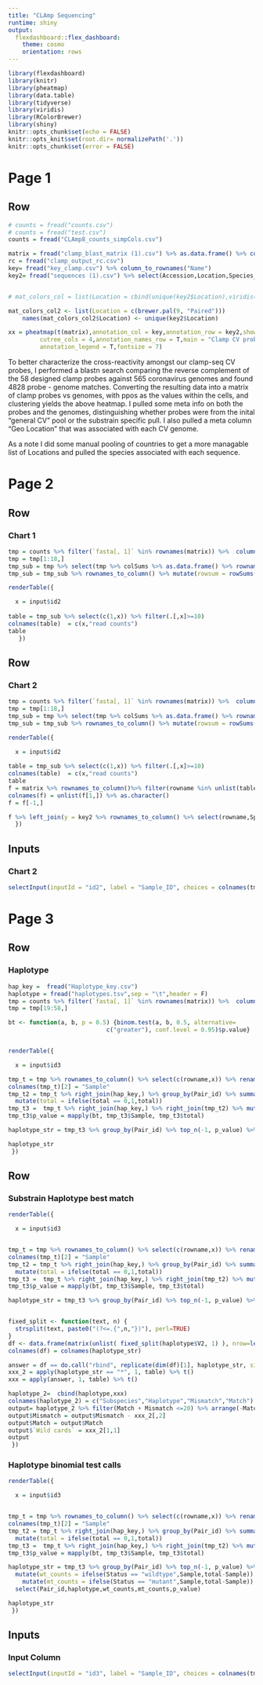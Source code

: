 ```yaml
---
title: "CLAmp Sequencing"
runtime: shiny
output: 
  flexdashboard::flex_dashboard:
    theme: cosmo
    orientation: rows
---
```


```r
library(flexdashboard)
library(knitr)
library(pheatmap)
library(data.table)
library(tidyverse)
library(viridis)
library(RColorBrewer)
library(shiny)
knitr::opts_chunk$set(echo = FALSE)
knitr::opts_knit$set(root.dir= normalizePath('.'))
knitr::opts_chunk$set(error = FALSE)
```

Page 1
===================================== 

Row
-----------------------------------------------------------------------

```r
# counts = fread("counts.csv")
# counts = fread("test.csv")
counts = fread("CLAmp8_counts_simpCols.csv")

matrix = fread("clamp_blast_matrix (1).csv") %>% as.data.frame() %>% column_to_rownames("qseqid")
rc = fread("clamp_output_rc.csv")
key= fread("key_clamp.csv") %>% column_to_rownames("Name")
key2= fread("sequences (1).csv") %>% select(Accession,Location,Species_mini) %>% right_join(colnames(matrix) %>% as.data.frame() %>% rename(Accession = ".")) %>% filter(Location!="#N/A") %>% column_to_rownames("Accession")


# mat_colors_col = list(Location = cbind(unique(key2$Location),viridis(length((unique(key2$Location))))))

mat_colors_col2 <- list(Location = c(brewer.pal(9, "Paired")))
    names(mat_colors_col2$Location) <- unique(key2$Location)

xx = pheatmap(t(matrix),annotation_col = key,annotation_row = key2,show_rownames = F,show_colnames = F,
         cutree_cols = 4,annotation_names_row = T,main = "Clamp CV probes vs CV genomes",annotation_colors = mat_colors_col2,
         annotation_legend = T,fontsize = 7)

```

To better characterize the cross-reactivity amongst our clamp-seq CV probes, I performed a blastn search comparing the reverse complement of the 58 designed clamp probes against 565 coronavirus genomes and found 4828 probe - genome matches. Converting the resulting data into a matrix of clamp probes vs genomes, with ppos as the values within the cells, and clustering yields the above heatmap. I pulled some meta info on both the probes and the genomes, distinguishing whether probes were from the inital "general CV" pool or the substrain specific pull. I also pulled a meta column "Geo Location" that was associated with each CV genome.

As a note I did some manual pooling of countries to get a more managable list of Locations and pulled the species associated with each sequence.


Page 2
===================================== 

Row
-----------------------------------------------------------------------

### Chart 1

```r
tmp = counts %>% filter(`fasta[, 1]` %in% rownames(matrix)) %>%  column_to_rownames("fasta[, 1]")
tmp = tmp[1:18,]
tmp_sub = tmp %>% select(tmp %>% colSums %>% as.data.frame() %>% rownames_to_column()%>%  filter(. >=10) %>% select(rowname) %>% unlist() %>% as.character())
tmp_sub = tmp_sub %>% rownames_to_column() %>% mutate(rowsum = rowSums(.[2:23])) %>% filter(rowsum>=10) %>% select(-rowsum)

renderTable({

  x = input$id2
  
table = tmp_sub %>% select(c(1,x)) %>% filter(.[,x]>=10)
colnames(table)  = c(x,"read counts")
table
   })

```

Row
-----------------------------------------------------------------------

### Chart 2

```r
tmp = counts %>% filter(`fasta[, 1]` %in% rownames(matrix)) %>%  column_to_rownames("fasta[, 1]")
tmp = tmp[1:18,]
tmp_sub = tmp %>% select(tmp %>% colSums %>% as.data.frame() %>% rownames_to_column()%>%  filter(. >=10) %>% select(rowname) %>% unlist() %>% as.character())
tmp_sub = tmp_sub %>% rownames_to_column() %>% mutate(rowsum = rowSums(.[2:23])) %>% filter(rowsum>=10) %>% select(-rowsum)

renderTable({

  x = input$id2
  
table = tmp_sub %>% select(c(1,x)) %>% filter(.[,x]>=10)
colnames(table)  = c(x,"read counts")
table
f = matrix %>% rownames_to_column()%>% filter(rowname %in% unlist(table[1])) %>% t() %>% as.data.frame(stringsAsFactors = FALSE) %>%  rownames_to_column()
colnames(f) = unlist(f[1,]) %>% as.character()
f = f[-1,]

f %>% left_join(y = key2 %>% rownames_to_column() %>% select(rowname,Species_mini)) %>% filter(!is.na(Species_mini)) %>%select(-rowname)  %>% group_by(Species_mini) %>% arrange_all() %>% filter(row_number() == n())
  })

```

Inputs {.sidebar}
-------------------------------------

### Chart 2

```r
selectInput(inputId = "id2", label = "Sample_ID", choices = colnames(tmp_sub))

```



Page 3
===================================== 

Row{data-height=100}
-------------------------------------

### Haplotype

```r
hap_key =  fread("Haplotype_key.csv")
haplotype = fread("haplotypes.tsv",sep = "\t",header = F)
tmp = counts %>% filter(`fasta[, 1]` %in% rownames(matrix)) %>%  column_to_rownames("fasta[, 1]")
tmp = tmp[19:58,]

bt <- function(a, b, p = 0.5) {binom.test(a, b, 0.5, alternative=
                            c("greater"), conf.level = 0.95)$p.value}


renderTable({

  x = input$id3

tmp_t = tmp %>% rownames_to_column() %>% select(c(rowname,x)) %>% rename(Clamp_name = "rowname")
colnames(tmp_t)[2] = "Sample"
tmp_t2 = tmp_t %>% right_join(hap_key,) %>% group_by(Pair_id) %>% summarise(total = sum(Sample)) %>% 
  mutate(total = ifelse(total == 0,1,total))
tmp_t3 =  tmp_t %>% right_join(hap_key,) %>% right_join(tmp_t2) %>% mutate(failures = total-Sample)
tmp_t3$p_value = mapply(bt, tmp_t3$Sample, tmp_t3$total)

haplotype_str = tmp_t3 %>% group_by(Pair_id) %>% top_n(-1, p_value) %>% top_n(-1, Clamp_name) %>% mutate(haplotype = ifelse(p_value<.001,Nucleotide,"*"))%>% ungroup %>% select(haplotype) %>% unlist() %>% paste0(collapse = "")

haplotype_str
 })

```

Row {.tabset .tabset-fade} 
-------------------------------------

### Substrain Haplotype best match

```r

renderTable({

  x = input$id3


tmp_t = tmp %>% rownames_to_column() %>% select(c(rowname,x)) %>% rename(Clamp_name = "rowname")
colnames(tmp_t)[2] = "Sample"
tmp_t2 = tmp_t %>% right_join(hap_key,) %>% group_by(Pair_id) %>% summarise(total = sum(Sample)) %>% 
  mutate(total = ifelse(total == 0,1,total))
tmp_t3 =  tmp_t %>% right_join(hap_key,) %>% right_join(tmp_t2) %>% mutate(failures = total-Sample)
tmp_t3$p_value = mapply(bt, tmp_t3$Sample, tmp_t3$total)

haplotype_str = tmp_t3 %>% group_by(Pair_id) %>% top_n(-1, p_value) %>% top_n(-1, Clamp_name) %>% mutate(haplotype = ifelse(p_value<.001,Nucleotide,"*"))%>% ungroup %>% select(haplotype) %>% unlist() %>% as.data.frame() %>% t()


fixed_split <- function(text, n) {
  strsplit(text, paste0("(?<=.{",n,"})"), perl=TRUE)
}
df <- data.frame(matrix(unlist( fixed_split(haplotype$V2, 1) ), nrow=length(haplotype$V2), byrow=T))
colnames(df) = colnames(haplotype_str)

answer = df == do.call("rbind", replicate(dim(df)[1], haplotype_str, simplify = FALSE))
xxx_2 = apply(haplotype_str == "*", 1, table) %>% t()
xxx = apply(answer, 1, table) %>% t()

haplotype_2=  cbind(haplotype,xxx)
colnames(haplotype_2) = c("Subspecies","Haplotype","Mismatch","Match")
output= haplotype_2 %>% filter(Match + Mismatch <=20) %>% arrange(-Match)  %>% filter(Mismatch == min(Mismatch))
output$Mismatch = output$Mismatch - xxx_2[,2]
output$Match = output$Match
output$`Wild cards` = xxx_2[1,1]
output
 })
```

### Haplotype binomial test calls

```r

renderTable({

  x = input$id3


tmp_t = tmp %>% rownames_to_column() %>% select(c(rowname,x)) %>% rename(Clamp_name = "rowname")
colnames(tmp_t)[2] = "Sample"
tmp_t2 = tmp_t %>% right_join(hap_key,) %>% group_by(Pair_id) %>% summarise(total = sum(Sample)) %>% 
  mutate(total = ifelse(total == 0,1,total))
tmp_t3 =  tmp_t %>% right_join(hap_key,) %>% right_join(tmp_t2) %>% mutate(failures = total-Sample)
tmp_t3$p_value = mapply(bt, tmp_t3$Sample, tmp_t3$total)

haplotype_str = tmp_t3 %>% group_by(Pair_id) %>% top_n(-1, p_value) %>% top_n(-1, Clamp_name) %>% mutate(haplotype = ifelse(p_value<.001,Nucleotide,"*"))%>% ungroup%>% select(Pair_id,haplotype,Sample,total,p_value,Status) %>% 
  mutate(wt_counts = ifelse(Status == "wildtype",Sample,total-Sample)) %>% 
    mutate(mt_counts = ifelse(Status == "mutant",Sample,total-Sample)) %>% select(-Sample,-total,-Status) %>% 
  select(Pair_id,haplotype,wt_counts,mt_counts,p_value)

haplotype_str
 })
```

Inputs {.sidebar}
-------------------------------------

### Input Column

```r
selectInput(inputId = "id3", label = "Sample_ID", choices = colnames(tmp))

```


